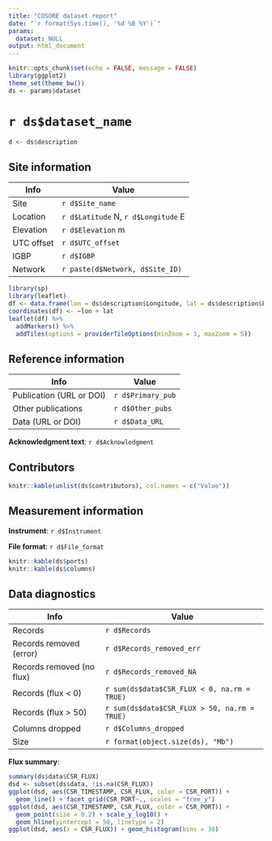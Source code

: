 ```yaml
---
title: "COSORE dataset report"
date: "`r format(Sys.time(), '%d %B %Y')`"
params:
  dataset: NULL
output: html_document
---
```


```r
knitr::opts_chunk$set(echo = FALSE, message = FALSE)
library(ggplot2)
theme_set(theme_bw())
ds <- params$dataset
```

# `r ds$dataset_name`


```r
d <- ds$description
```

## Site information

Info          |  Value
------------- | ----
Site          | `r d$Site_name`
Location      | `r d$Latitude` N, `r d$Longitude` E
Elevation     | `r d$Elevation` m
UTC offset    | `r d$UTC_offset`
IGBP          | `r d$IGBP`
Network       | `r paste(d$Network, d$Site_ID)`

```r
library(sp)
library(leaflet)
df <- data.frame(lon = ds$description$Longitude, lat = ds$description$Latitude)
coordinates(df) <- ~lon + lat
leaflet(df) %>% 
  addMarkers() %>% 
  addTiles(options = providerTileOptions(minZoom = 3, maxZoom = 5))
```

## Reference information

Info            |  Value
--------------- | ----
Publication (URL or DOI)  | `r d$Primary_pub`
Other publications        | `r d$Other_pubs`
Data (URL or DOI)         | `r d$Data_URL`

**Acknowledgment text**: `r d$Acknowledgment`

## Contributors

```r
knitr::kable(unlist(ds$contributors), col.names = c("Value"))
```

## Measurement information

**Instrument**: `r d$Instrument`

**File format**: `r d$File_format`

```r
knitr::kable(ds$ports)
knitr::kable(ds$columns)
```

## Data diagnostics

Info                |  Value
------------------- | ----
Records             | `r d$Records`
Records removed (error)     | `r d$Records_removed_err`
Records removed (no flux)   | `r d$Records_removed_NA`
Records (flux < 0)  | `r sum(ds$data$CSR_FLUX < 0, na.rm = TRUE)`
Records (flux > 50) | `r sum(ds$data$CSR_FLUX > 50, na.rm = TRUE)`
Columns dropped     | `r d$Columns_dropped`
Size                | `r format(object.size(ds), "Mb")`

**Flux summary**:

```r
summary(ds$data$CSR_FLUX)
dsd <- subset(ds$data, !is.na(CSR_FLUX))
ggplot(dsd, aes(CSR_TIMESTAMP, CSR_FLUX, color = CSR_PORT)) + 
  geom_line() + facet_grid(CSR_PORT~., scales = "free_y")
ggplot(dsd, aes(CSR_TIMESTAMP, CSR_FLUX, color = CSR_PORT)) +
  geom_point(size = 0.2) + scale_y_log10() +
  geom_hline(yintercept = 50, linetype = 2)
ggplot(dsd, aes(x = CSR_FLUX)) + geom_histogram(bins = 30)
```
